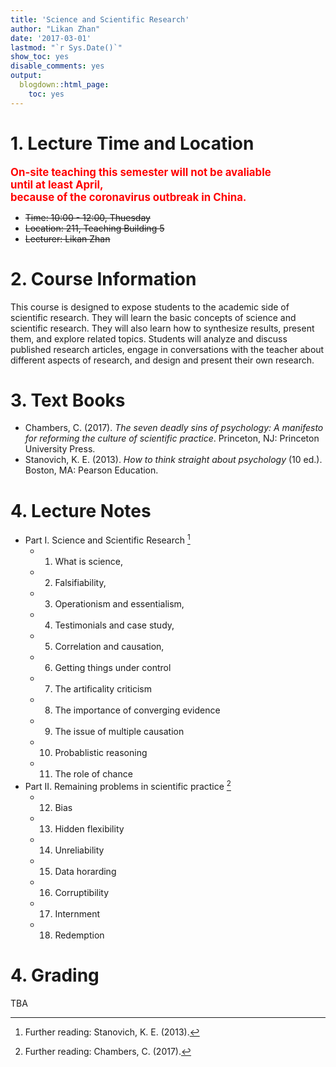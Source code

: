 ```yaml
---
title: 'Science and Scientific Research'
author: "Likan Zhan"
date: '2017-03-01'
lastmod: "`r Sys.Date()`"
show_toc: yes
disable_comments: yes
output:
  blogdown::html_page:
    toc: yes
---
```

# 1. Lecture Time and Location

<span style="font-weight:bold; color: red; font-size:120%;">
On-site teaching this semester will not be avaliable <br>
until at least April,  <br>
because of the coronavirus outbreak in China.
</span>

- ~~Time: 10:00 - 12:00, Thuesday~~
- ~~Location: 211, Teaching Building 5~~
- ~~Lecturer: Likan Zhan~~


# 2. Course Information

This course is designed to expose students to the academic side of scientific research. They will learn the basic concepts of science and scientific research. They will also learn how to synthesize results, present them, and explore related topics. Students will analyze and discuss published research articles, engage in conversations with the teacher about different aspects of research, and design and present their own research.

# 3. Text Books

- Chambers, C. (2017). *The seven deadly sins of psychology: A manifesto for reforming the culture of scientific practice*. Princeton, NJ: Princeton University Press.
- Stanovich, K. E. (2013). *How to think straight about psychology* (10 ed.). Boston, MA: Pearson Education.

# 4. Lecture Notes

- Part I. Science and Scientific Research 
          ^[Further reading: Stanovich, K. E. (2013).]
    - 01. What is science, [<i class="far fa-file-pdf"> \faFilePdf[regular] </i>](https://teachings.likan.info/Scientific-Research/CH-1-01.pdf)
    - 02. Falsifiability, [<i class="far fa-file-pdf"> \faFilePdf[regular] </i>](https://teachings.likan.info/Scientific-Research/CH-1-02.pdf)
    - 03. Operationism and essentialism, [<i class="far fa-file-pdf"> \faFilePdf[regular] </i>](https://teachings.likan.info/Scientific-Research/CH-1-03.pdf)
    - 04. Testimonials and case study, [<i class="far fa-file-pdf"> \faFilePdf[regular] </i>](https://teachings.likan.info/Scientific-Research/CH-1-04.pdf)
    - 05. Correlation and causation, [<i class="far fa-file-pdf"> \faFilePdf[regular] </i>](https://teachings.likan.info/Scientific-Research/CH-1-05.pdf)
    - 06. Getting things under control
    - 07. The artificality criticism
    - 08. The importance of converging evidence
    - 09. The issue of multiple causation
    - 10. Probablistic reasoning
    - 11. The role of chance

- Part II. Remaining problems in scientific practice
           ^[Further reading: Chambers, C. (2017).]
    - 12. Bias
    - 13. Hidden flexibility
    - 14. Unreliability
    - 15. Data horarding
    - 16. Corruptibility
    - 17. Internment
    - 18. Redemption

<!---
- Part II. Academic reading
    - 12. Category and structure of academic articles
    - 13. References in academic articles
    - 14. Databases, journals, and search engines
    - 15. Bibliography softwares

- Part III. Academic writing
    - 16. Good writing
    - 17. Window onto the worold
    - 18. Curse of knowledge
    - 19. Web, tree, and string
    - 20. Arcs of coherence
--->

# 4. Grading

TBA

<!---
- Oral presentations
    - Presentation Lists: [Link](http://appendix.likan.info/Science-and-Scientific-Research/reading-lists/Presentation_Lists.xlsx)
--->

<!---
- Procedure of Scientific Research
    - Chambers, C. (2017). *The seven deadly sins of psychology: A manifesto for reforming the culture of scientific practice*. Princeton, NJ: Princeton University Press.
    - Evans, J. S. B. T. (2016). *How to Be a Researcher: A strategic guide for academic success*. East Sussex, FA: Routledge.
    - Leek, J. (2016). *How to be a modern scientist*: Leanpub.
    - Stanovich, K. E. (2013). *How to think straight about psychology* (10 ed.). Boston, MA: Pearson Education.

- Academic writing
    - Pinker, S. (2014). *The Sense of Style: The Thinking Person's Guide to Writing in the 21st Century*. New York, NY: Penguin.

- Writing Style of American Psychological Association
    - American psychological association. (2010). *Publication manual of the American Psychological Association* (6 ed.). Washington, DC: American psychological association.
    - Nicol, A. A. M., & Pexman, P. M. (2010). *Displaying your findings: A practical guide for creating figures, posters, and presentations*. Washinton, DC: American Psychological Association.
    - Perrin, R. (2012). *Pocket Guide to APA Style*: Cengage Learning.

- Other References
    - Hock, R. R. (2009). *Forty studies that changed psychology: Explorations into the history of psychological research* (6 ed.). New Jersey, NJ: Pearson Education.
--->